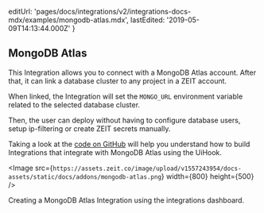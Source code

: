 
  editUrl:
    'pages/docs/integrations/v2/integrations-docs-mdx/examples/mongodb-atlas.mdx',
  lastEdited: '2019-05-09T14:13:44.000Z'
}

## MongoDB Atlas

This Integration allows you to connect with a MongoDB Atlas account. After that, it can link a database cluster to any project in a ZEIT account.

When linked, the Integration will set the `MONGO_URL` environment variable related to the selected database cluster.

Then, the user can deploy without having to configure database users, setup ip-filtering or create ZEIT secrets manually.

Taking a look at the [code on GitHub](https://github.com/zeit/integrations-gallery/tree/master/mongodb-atlas) will help you understand how to build Integrations that integrate with MongoDB Atlas using the UiHook.

<Image
  src={`https://assets.zeit.co/image/upload/v1557243954/docs-assets/static/docs/addons/mongodb-atlas.png`}
  width={800}
  height={500}
/>
<Caption>Creating a MongoDB Atlas Integration using the integrations dashboard.</Caption>
